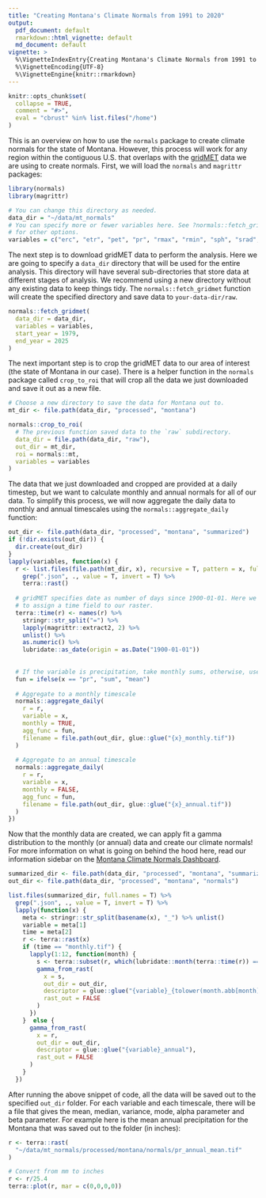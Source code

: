 ```yaml
---
title: "Creating Montana's Climate Normals from 1991 to 2020"
output: 
  pdf_document: default
  rmarkdown::html_vignette: default
  md_document: default
vignette: >
  %\VignetteIndexEntry{Creating Montana's Climate Normals from 1991 to 2020}
  %\VignetteEncoding{UTF-8}
  %\VignetteEngine{knitr::rmarkdown}
---
```


```r
knitr::opts_chunk$set(
  collapse = TRUE,
  comment = "#>",
  eval = "cbrust" %in% list.files("/home")
)
```

This is an overview on how to use the `normals` package to create climate normals for the state of Montana. However, this process will work for any region within the contiguous U.S. that overlaps with the [gridMET](https://www.climatologylab.org/gridmet.html) data we are using to create normals. First, we will load the `normals` and `magrittr` packages:
```r
library(normals)
library(magrittr)

# You can change this directory as needed.
data_dir = "~/data/mt_normals"
# You can specify more or fewer variables here. See ?normals::fetch_gridmet
# for other options.
variables = c("erc", "etr", "pet", "pr", "rmax", "rmin", "sph", "srad", "th", "tmmn", "tmmx", "vpd", "vs")
```

The next step is to download gridMET data to perform the analysis. Here we are going to specify a `data_dir` directory that will be used for the entire analysis. This directory will have several sub-directories that store data at different stages of analysis. We recommend using a new directory without any existing data to keep things tidy. The `normals::fetch_gridmet` function will create the specified directory and save data to `your-data-dir/raw`.

```r
normals::fetch_gridmet(
  data_dir = data_dir, 
  variables = variables, 
  start_year = 1979, 
  end_year = 2025
)
```

The next important step is to crop the gridMET data to our area of interest (the state of Montana in our case). There is a helper function in the `normals` package called `crop_to_roi` that will crop all the data we just downloaded and save it out as a new file.

```r
# Choose a new directory to save the data for Montana out to. 
mt_dir <- file.path(data_dir, "processed", "montana")

normals::crop_to_roi(
  # The previous function saved data to the `raw` subdirectory.
  data_dir = file.path(data_dir, "raw"),
  out_dir = mt_dir,
  roi = normals::mt,
  variables = variables
)
```

The data that we just downloaded and cropped are provided at a daily timestep, but we want to calculate monthly and annual normals for all of our data. To simplify this process, we will now aggregate the daily data to monthly and annual timescales using the `normals::aggregate_daily` function:
```r

out_dir <- file.path(data_dir, "processed", "montana", "summarized")
if (!dir.exists(out_dir)) {
  dir.create(out_dir)
}
lapply(variables, function(x) {
  r <- list.files(file.path(mt_dir, x), recursive = T, pattern = x, full.names = T) %>% 
    grep(".json", ., value = T, invert = T) %>% 
    terra::rast() 
  
  # gridMET specifies date as number of days since 1900-01-01. Here we use this
  # to assign a time field to our raster.
  terra::time(r) <- names(r) %>%
    stringr::str_split("=") %>%
    lapply(magrittr::extract2, 2) %>%
    unlist() %>% 
    as.numeric() %>% 
    lubridate::as_date(origin = as.Date("1900-01-01"))
  
  
  # If the variable is precipitation, take monthly sums, otherwise, use the mean.
  fun = ifelse(x == "pr", "sum", "mean")
  
  # Aggregate to a monthly timescale
  normals::aggregate_daily(
    r = r,
    variable = x,
    monthly = TRUE, 
    agg_func = fun,
    filename = file.path(out_dir, glue::glue("{x}_monthly.tif"))
  )
  
  # Aggregate to an annual timescale
  normals::aggregate_daily(
    r = r,
    variable = x,
    monthly = FALSE, 
    agg_func = fun,
    filename = file.path(out_dir, glue::glue("{x}_annual.tif"))
  )
})
```
Now that the monthly data are created, we can apply fit a gamma distribution to the monthly (or annual) data and create our climate normals! For more information on what is going on behind the hood here, read our information sidebar on the [Montana Climate Normals Dashboard](https://mt-climate-office.github.io/mt-normals/). 

```r
summarized_dir <- file.path(data_dir, "processed", "montana", "summarized")
out_dir <- file.path(data_dir, "processed", "montana", "normals")

list.files(summarized_dir, full.names = T) %>%
  grep(".json", ., value = T, invert = T) %>% 
  lapply(function(x) {
    meta <- stringr::str_split(basename(x), "_") %>% unlist()
    variable = meta[1]
    time = meta[2]
    r <- terra::rast(x)
    if (time == "monthly.tif") {
      lapply(1:12, function(month) {
        s <- terra::subset(r, which(lubridate::month(terra::time(r)) == month))
        gamma_from_rast(
          x = s,
          out_dir = out_dir,
          descriptor = glue::glue("{variable}_{tolower(month.abb[month])}"),
          rast_out = FALSE
        )
      })
    }  else {
      gamma_from_rast(
        x = r,
        out_dir = out_dir,
        descriptor = glue::glue("{variable}_annual"),
        rast_out = FALSE
      )
    }
  })
```
After running the above snippet of code, all the data will be saved out to the specified `out_dir` folder. For each variable and each timescale, there will be a file that gives the mean, median, variance, mode, alpha parameter and beta parameter. For example here is the mean annual precipitation for the Montana that was saved out to the folder (in inches): 
```r
r <- terra::rast(
  "~/data/mt_normals/processed/montana/normals/pr_annual_mean.tif"
)

# Convert from mm to inches
r <- r/25.4
terra::plot(r, mar = c(0,0,0,0))
```
